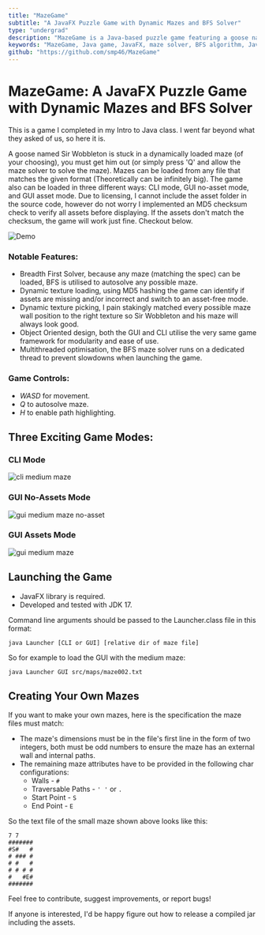 ```yaml
---
title: "MazeGame"
subtitle: "A JavaFX Puzzle Game with Dynamic Mazes and BFS Solver"
type: "undergrad"
description: "MazeGame is a Java-based puzzle game featuring a goose navigating dynamic mazes with autosolve functionality using BFS. Includes CLI and GUI modes with asset integrity checks."
keywords: "MazeGame, Java game, JavaFX, maze solver, BFS algorithm, Java CLI, game development, Java multithreading, Java GUI, puzzle game, intro to Java project, object-oriented programming"
github: "https://github.com/smp46/MazeGame"
---
```


# MazeGame: A JavaFX Puzzle Game with Dynamic Mazes and BFS Solver
This is a game I completed in my Intro to Java class. I went far beyond what they asked of us, so here it is.

A goose named Sir Wobbleton is stuck in a dynamically loaded maze (of your choosing), you must get him out (or simply press 'Q' and allow the maze solver to solve the maze). Mazes can be loaded from any file that matches the given format (Theoretically can be infinitely big). The game also can be loaded in three different ways: CLI mode, GUI no-asset mode, and GUI asset mode. Due to licensing, I cannot include the asset folder in the source code, however do not worry I implemented an MD5 checksum check to verify all assets before displaying. If the assets don't match the checksum, the game will work just fine. Checkout below.

![Demo](https://cdn.statically.io/gh/smp46/smp46.github.io/nextjs/assets/mazegame/GUI_Assets.gif)


### Notable Features:
- Breadth First Solver, because any maze (matching the spec) can be loaded, BFS is utilised to autosolve any possible maze.
- Dynamic texture loading, using MD5 hashing the game can identify if assets are missing and/or incorrect and switch to an asset-free mode.
- Dynamic texture picking, I pain stakingly matched every possible maze wall position to the right texture so Sir Wobbleton and his maze will always look good.
- Object Oriented design, both the GUI and CLI utilise the very same game framework for modularity and ease of use.
- Multithreaded optimisation, the BFS maze solver runs on a dedicated thread to prevent slowdowns when launching the game.

### Game Controls:
- _WASD_ for movement.
- _Q_ to autosolve maze.
- _H_ to enable path highlighting.

## Three Exciting Game Modes:

### CLI Mode

![cli medium maze](https://cdn.statically.io/gh/smp46/smp46.github.io/nextjs/assets/mazegame/CLI.png)

### GUI No-Assets Mode

![gui medium maze no-asset](https://cdn.statically.io/gh/smp46/smp46.github.io/nextjs/assets/mazegame/GUI_No_Assets.png)

### GUI Assets Mode

![gui medium maze](https://cdn.statically.io/gh/smp46/smp46.github.io/nextjs/assets/mazegame/GUI_Assets.png)


## Launching the Game
- JavaFX library is required.
- Developed and tested with JDK 17.

Command line arguments should be passed to the Launcher.class file in this format:

```java Launcher [CLI or GUI] [relative dir of maze file]```

So for example to load the GUI with the medium maze:

```java Launcher GUI src/maps/maze002.txt```

## Creating Your Own Mazes

If you want to make your own mazes, here is the specification the maze files must match:

- The maze's dimensions must be in the file's first line in the form of two integers, both must be odd numbers to ensure the maze has an external wall and internal paths.
- The remaining maze attributes have to be provided in the following char configurations:
  - Walls - `#`
  - Traversable Paths - `' '` or `.`
  - Start Point - `S`
  - End Point - `E`

So the text file of the small maze shown above looks like this:
```
7 7
#######
#S#   #
# ### #
# #   #
# # # #
#   #E#
#######
```

Feel free to contribute, suggest improvements, or report bugs!

If anyone is interested, I'd be happy figure out how to release a compiled jar including the assets.

